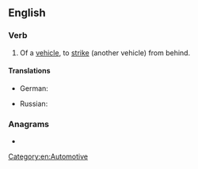 {{also|rear end}}
==English==

===Verb===
{{en-verb|head=[[rear]]-[[end]]}}

# {{lb|en|transitive}} Of a [[vehicle]], to [[strike]] (another vehicle) from behind.

====Translations====
{{trans-top|of a vehicle, to strike (another vehicle) from behind}}
* German: {{t|de|[[hinten]] [[auffahren]]}}
{{trans-mid}}
* Russian: {{t|ru|[[въезжать]] [[в]] [[зад]]}}
{{trans-bottom}}

===Anagrams===
* {{anagrams|en|Rearden|earnder}}

[[Category:en:Automotive]]